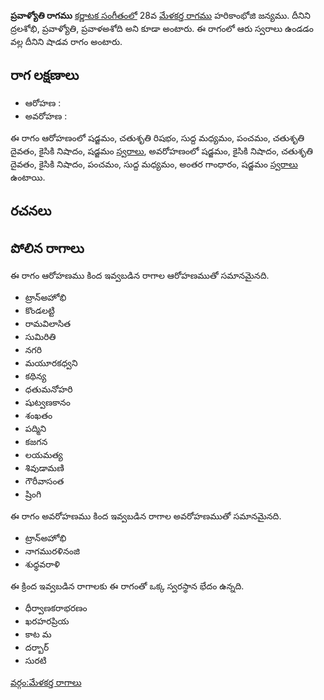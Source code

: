{{Infobox ragam
	| name          	= ప్రవాళ్యోతి
	| synonym	    	= ద్రలశోభి, ప్రవాళ్యోతి, ప్రవాళఅశోది
	| mela          	= 
	| chakra        	= 
	| janaka        	= 
	| type          	= శాడవ
	| arohanam      	= {{svaraC|S|R2|M1|P|D2|N2|S'}} 
	| avarohanam    	= {{svaraC|S'|N2|D2|N2|P|M1|G3|S}}
	| jeeva         	=
	| chhaya        	=
	| nyasa         	=
	| vishesha      	= 
	| equivalent  		= 
}}
{{కర్ణాటక సంగీత రాగాలు}}
'''ప్రవాళ్యోతి రాగము''' [[కర్ణాటక సంగీతం]]లో 28వ [[మేళకర్త రాగము]] హరికాంభోజి జన్యము. దీనిని ద్రలశోభి, ప్రవాళ్యోతి, ప్రవాళఅశోది అని కూడా అంటారు. ఈ రాగంలో ఆరు స్వరాలు ఉండడం వల్ల దీనిని షాడవ రాగం అంటారు.


==రాగ లక్షణాలు==


* ఆరోహణ : {{svaraC|S|R2|M1|P|D2|N2|S'}} 
* అవరోహణ : {{svaraC|S'|N2|D2|N2|P|M1|G3|S}}

ఈ రాగం ఆరోహణంలో షడ్జమం, చతుశృతి రిషభం, సుద్ద మధ్యమం, పంచమం, చతుశృతి దైవతం, కైసికి నిషాదం, షడ్జమం [[స్వరాలు]], అవరోహణంలో షడ్జమం, కైసికి నిషాదం, చతుశృతి దైవతం, కైసికి నిషాదం, పంచమం, సుద్ద మధ్యమం, అంతర గాంధారం, షడ్జమం [[స్వరాలు]] ఉంటాయి.

==రచనలు==



==పోలిన రాగాలు==
ఈ రాగం ఆరోహణము కింద ఇవ్వబడిన రాగాల ఆరోహణముతో సమానమైనది.
* ట్రాన్అహోభి
* కొండలట్టి
* రామవిలాసిత
* సుమిరితి
* నగరి
* మయూరకధ్వని
* కథిన్య
* ధతుమనోహరి
* షుట్వణకానం
* శంఖతం
* పద్మిని
* కజగన
* లయమత్య
* శివుడామణి
* గౌరీవాసంత
* ష్రింగి

ఈ రాగం అవరోహణము కింద ఇవ్వబడిన రాగాల అవరోహణముతో సమానమైనది.
* ట్రాన్అహోభి
* నాగమురళినంజి
* శుధ్ధవరాళి

ఈ క్రింద ఇవ్వబడిన రాగాలకు ఈ రాగంతో ఒక్క స్వరస్థాన భేదం ఉన్నది.
* ధీర్వాణకరాభరణం
* ఖరహరప్రియ
* కాట మ
* దర్బార్
* సురటి



[[వర్గం:మేళకర్త రాగాలు]]